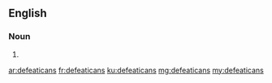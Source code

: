 ==English==

===Noun===
{{head|en}}

# {{plural of|defeatican}}

[[ar:defeaticans]]
[[fr:defeaticans]]
[[ku:defeaticans]]
[[mg:defeaticans]]
[[my:defeaticans]]